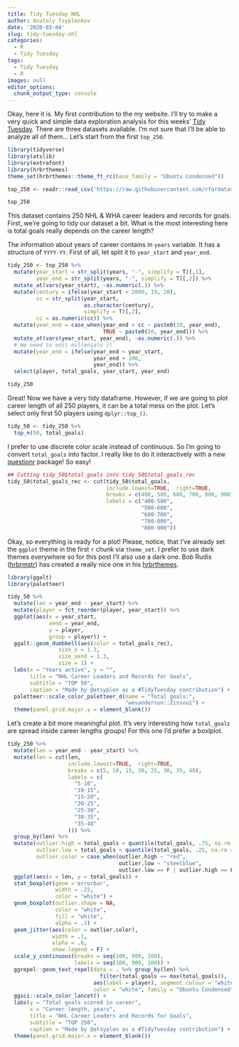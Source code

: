 ```yaml
---
title: Tidy Tuesday NHL
author: Anatoly Tsyplenkov
date: '2020-03-04'
slug: tidy-tuesday-nhl
categories:
  - R
  - Tidy Tuesday
tags:
  - Tidy Tuesday
  - R
images: null
editor_options: 
  chunk_output_type: console
---
```


Okay, here it is. My first contribution to the my website. I'll try to make a very quick and simple data exploration analysis for this weeks' [Tidy Tuesday](https://github.com/rfordatascience/tidytuesday/blob/master/data/2020/2020-03-03/readme.md). There are three datasets available. I'm not sure that I'll be able to analyze all of them… Let's start from the first `top_250`.

```r
library(tidyverse)
library(atslib)
library(extrafont)
library(hrbrthemes)
theme_set(hrbrthemes::theme_ft_rc(base_family = "Ubuntu Condensed"))

top_250 <- readr::read_csv('https://raw.githubusercontent.com/rfordatascience/tidytuesday/master/data/2020/2020-03-03/top_250.csv')

top_250
```

This dataset contains 250 NHL & WHA career leaders and records for goals. First, we're going to tidy our dataset a bit. What is the most interesting here is total goals really depends on the career length?

The information about years of career contains in `years` variable. It has a structure of `YYYY-YY`. First of all, let split it to `year_start` and `year_end`.

```r
tidy_250 <- top_250 %>% 
  mutate(year_start = str_split(years, "-", simplify = T)[,1],
         year_end = str_split(years, "-", simplify = T)[,2]) %>% 
  mutate_at(vars(year_start), ~as.numeric(.)) %>% 
  mutate(century = ifelse(year_start < 2000, 19, 20),
         cc = str_split(year_start, 
                        as.character(century),
                        simplify = T)[,2],
         cc = as.numeric(cc)) %>%
  mutate(year_end = case_when(year_end > cc ~ paste0(19, year_end),
                              TRUE ~ paste0(20, year_end))) %>% 
  mutate_at(vars(year_start, year_end), ~as.numeric(.)) %>% 
  # We need to edit millenials ))
  mutate(year_end = ifelse(year_end < year_start,
                           year_end + 100,
                           year_end)) %>% 
  select(player, total_goals, year_start, year_end) 

tidy_250
```

Great! Now we have a very tidy dataframe. However, if we are going to plot career length of all 250 players, it can be a total mess on the plot. Let's select only first 50 players using `dplyr::top_()`. 

```r
tidy_50 <- tidy_250 %>% 
  top_n(50, total_goals)
```

I prefer to use discrete color scale instead of continuous. So I'm going to convert `total_goals` into factor. I really like to do it interactively with a new [questionr](https://juba.github.io/questionr/reference/icut.html) package! So easy!

```r
## Cutting tidy_50$total_goals into tidy_50$total_goals_rec
tidy_50$total_goals_rec <- cut(tidy_50$total_goals,
                               include.lowest=TRUE,  right=TRUE,
                               breaks = c(400, 500, 600, 700, 800, 900),
                               labels = c("400-500",
                                          "500-600",
                                          "600-700",
                                          "700-800",
                                          "800-900"))
```

Okay, so everything is ready for a plot! Please, notice, that I've already set the `ggplot` theme in the first `r` chunk via `theme_set`. I prefer to use dark themes everywhere so for this post I'll also use a dark one. Bob Rudis ([hrbrmstr](https://twitter.com/hrbrmstr)) has created a really nice one in his [hrbrthemes](https://github.com/hrbrmstr/hrbrthemes).

```r
library(ggalt)
library(paletteer)

tidy_50 %>% 
  mutate(len = year_end - year_start) %>% 
  mutate(player = fct_reorder(player, year_start)) %>%
  ggplot(aes(x = year_start,
             xend = year_end,
             y = player,
             group = player)) + 
  ggalt::geom_dumbbell(aes(color = total_goals_rec),
                size_x = 1.3,
                size_xend = 1.3,
                size = 1) +
  labs(x = "Years active", y = "",
       title = "NHL Career Leaders and Records for Goals",
       subtitle = "TOP 50",
       caption = "Made by @atsyplen as a #TidyTuesday contribution") +
  paletteer::scale_color_paletteer_d(name = "Total goals:",
                                     "wesanderson::Zissou1") +
  theme(panel.grid.major.y = element_blank())
```

Let's create a bit more meaningful plot. It's very interesting how `total_goals` are spread inside career lengths groups! For this one I'd prefer a boxlplot.

```r

tidy_250 %>% 
  mutate(len = year_end - year_start) %>% 
  mutate(len = cut(len,
                   include.lowest=TRUE,  right=TRUE,
                   breaks = c(5, 10, 15, 20, 25, 30, 35, 40),
                   labels = c(
                     "5-10",
                     "10-15",
                     "15-20",
                     "20-25",
                     "25-30",
                     "30-35",
                     "35-40"
                   ))) %>% 
  group_by(len) %>% 
  mutate(outlier.high = total_goals > quantile(total_goals, .75, na.rm = T) + 1.50*IQR(total_goals, na.rm = T),
         outlier.low = total_goals < quantile(total_goals, .25, na.rm = T) - 1.50*IQR(total_goals, na.rm = T),
         outlier.color = case_when(outlier.high ~ "red",
                                   outlier.low ~ "steelblue",
                                   outlier.low == F | outlier.high == F ~ "black")) %>%
  ggplot(aes(x = len, y = total_goals)) +
  stat_boxplot(geom ='errorbar',
               width = .25,
               color = "white") +
  geom_boxplot(outlier.shape = NA,
               color = "white",
               fill = "white",
               alpha = .3) +
  geom_jitter(aes(color = outlier.color),
              width = .1,
              alpha = .6,
              show.legend = F) +
  scale_y_continuous(breaks = seq(100, 900, 100),
                     labels = seq(100, 900, 100)) +
  ggrepel::geom_text_repel(data = . %>% group_by(len) %>% 
                             filter(total_goals == max(total_goals)),
                           aes(label = player), segment.colour = "white",
                           color = "white", family = "Ubuntu Condensed") +
  ggsci::scale_color_lancet() +
  labs(y = "Total goals scored in career",
       x = "Career length, years",
       title = "NHL Career Leaders and Records for Goals",
       subtitle = "TOP 250",
       caption = "Made by @atsyplen as a #TidyTuesday contribution") +
  theme(panel.grid.major.x = element_blank())

```

